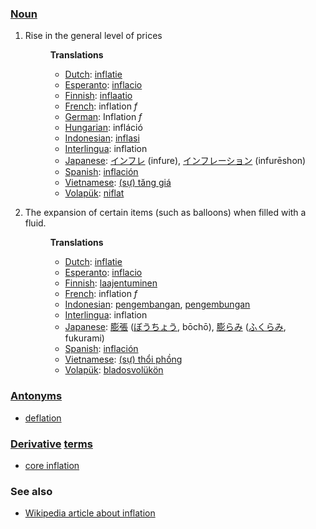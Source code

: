 ===[[Noun]]===
#Rise in the general level of prices
#:'''Translations'''
#:*[[Dutch]]: [[inflatie]]
#:*[[Esperanto]]: [[inflacio]]
#:*[[Finnish]]: [[inflaatio]]
#:*[[French]]: inflation ''f''
#:*[[German]]: Inflation ''f''
#:*[[Hungarian]]: infláció
#:*[[Indonesian]]: [[inflasi]]
#:*[[Interlingua]]: inflation
#:*[[Japanese]]: [[インフレ]] (infure), [[インフレーション]] (infurēshon)
#:*[[Spanish]]: [[inflación]]
#:*[[Vietnamese]]: [[tăng giá|(sự) tăng giá]]
#:*[[Volapük]]: [[niflat]]
#The expansion of certain items (such as balloons) when filled with a fluid.
#:'''Translations'''
#:*[[Dutch]]: [[inflatie]]
#:*[[Esperanto]]: [[inflacio]]
#:*[[Finnish]]: [[laajentuminen]]
#:*[[French]]: inflation ''f''
#:*[[Indonesian]]: [[kembang|pengembangan]], [[kembung|pengembungan]]
#:*[[Interlingua]]: inflation
#:*[[Japanese]]: [[膨張]] ([[ぼうちょう]], bōchō), [[膨らみ]] ([[ふくらみ]], fukurami)
#:*[[Spanish]]: [[inflación]]
#:*[[Vietnamese]]: [[thổi phồng|(sự) thổi phồng]]
#:*[[Volapük]]: [[bladosvolükön]]

===[[Antonym]]s===
* [[deflation]]

===[[Derivative]] [[term]]s===
*[[core inflation]]

===See also===
*[[w:Inflation (economics)|Wikipedia article about inflation]]